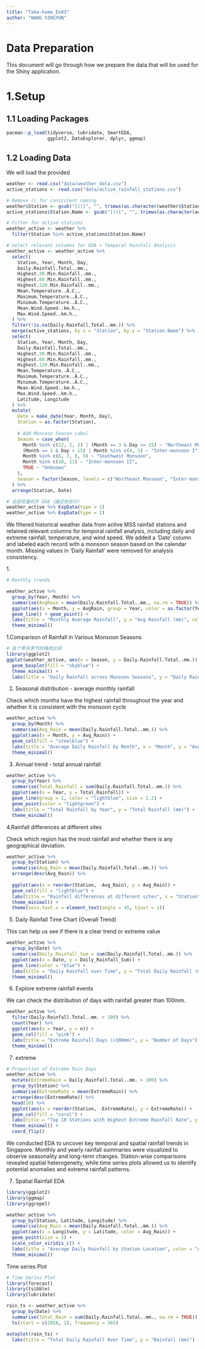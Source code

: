 ```yaml
---
title: "Take-home_Ex03"
author: "WANG XINGYUN"
---
```


# **Data Preparation**

This document will go through how we prepare the data that will be used for the Shiny application.

# **1.Setup**

## **1.1 Loading Packages**

```r
pacman::p_load(tidyverse, lubridate, SmartEDA, 
               ggplot2, DataExplorer, dplyr, ggmap)
```

## **1.2 Loading Data**

We will load the provided 

```r
weather <- read.csv("data/weather_data.csv")
active_stations <- read.csv("data/active_rainfall_stations.csv")
```

```r

# Remove () for consistent naming
weather$Station <- gsub("[()]", "", trimws(as.character(weather$Station)))
active_stations$Station.Name <- gsub("[()]", "", trimws(as.character(active_stations$Station.Name)))

# Filter for active stations
weather_active <- weather %>% 
  filter(Station %in% active_stations$Station.Name)

# Select relevant columns for EDA + Temporal Rainfall Analysis
weather_active <- weather_active %>%
  select(
    Station, Year, Month, Day,
    Daily.Rainfall.Total..mm.,
    Highest.30.Min.Rainfall..mm.,
    Highest.60.Min.Rainfall..mm.,
    Highest.120.Min.Rainfall..mm.,
    Mean.Temperature..Â.C.,
    Maximum.Temperature..Â.C.,
    Minimum.Temperature..Â.C.,
    Mean.Wind.Speed..km.h.,
    Max.Wind.Speed..km.h.,
  ) %>%
  filter(!is.na(Daily.Rainfall.Total..mm.)) %>%
  merge(active_stations, by.x = "Station", by.y = "Station.Name") %>%
  select(
    Station, Year, Month, Day,
    Daily.Rainfall.Total..mm.,
    Highest.30.Min.Rainfall..mm.,
    Highest.60.Min.Rainfall..mm.,
    Highest.120.Min.Rainfall..mm.,
    Mean.Temperature..Â.C.,
    Maximum.Temperature..Â.C.,
    Minimum.Temperature..Â.C.,
    Mean.Wind.Speed..km.h.,
    Max.Wind.Speed..km.h.,
    Latitude, Longitude
  ) %>%
  mutate(
    Date = make_date(Year, Month, Day),
    Station = as.factor(Station),
    
    # Add Monsoon Season Label
    Season = case_when(
      Month %in% c(12, 1, 2) | (Month == 3 & Day <= 15) ~ "Northeast Monsoon",
      (Month == 3 & Day > 15) | Month %in% c(4, 5) ~ "Inter-monsoon I",
      Month %in% c(6, 7, 8, 9) ~ "Southwest Monsoon",
      Month %in% c(10, 11) ~ "Inter-monsoon II",
      TRUE ~ "Unknown"
    ),
    Season = factor(Season, levels = c("Northeast Monsoon", "Inter-monsoon I", "Southwest Monsoon", "Inter-monsoon II"))
  ) %>%
  arrange(Station, Date)

```

```r
# 全部变量初步 EDA（描述性统计）
weather_active %>% ExpData(type = 1)
weather_active %>% ExpData(type = 2)

```

We filtered historical weather data from active MSS rainfall stations and retained relevant columns for temporal rainfall analysis, including daily and extreme rainfall, temperature, and wind speed. We added a 'Date' column and labeled each record with a monsoon season based on the calendar month. Missing values in 'Daily Rainfall' were removed for analysis consistency.

1\.

```r
# Monthly trends

weather_active %>%
  group_by(Year, Month) %>%
  summarise(AvgRain = mean(Daily.Rainfall.Total..mm., na.rm = TRUE)) %>%
  ggplot(aes(x = Month, y = AvgRain, group = Year, color = as.factor(Year))) +
  geom_line() + geom_point() +
  labs(title = "Monthly Average Rainfall", y = "Avg Rainfall (mm)", color = "Year") +
  theme_minimal()
```

1.Comparison of Rainfall in Various Monsoon Seasons

```r
# 各个季风季节的降雨比较
library(ggplot2)
ggplot(weather_active, aes(x = Season, y = Daily.Rainfall.Total..mm.)) +
  geom_boxplot(fill = "skyblue") +
  theme_minimal() +
  labs(title = "Daily Rainfall across Monsoon Seasons", y = "Daily Rainfall (mm)")
```

2. Seasonal distribution - average monthly rainfall

Check which months have the highest rainfall throughout the year and whether it is consistent with the monsoon cycle

```r
weather_active %>%
  group_by(Month) %>%
  summarise(Avg_Rain = mean(Daily.Rainfall.Total..mm.)) %>%
  ggplot(aes(x = Month, y = Avg_Rain)) +
  geom_col(fill = "steelblue") +
  labs(title = "Average Daily Rainfall by Month", x = "Month", y = "Avg Daily Rainfall (mm)") +
  theme_minimal()

```

3.  Annual trend - total annual rainfall

```r
weather_active %>%
  group_by(Year) %>%
  summarise(Total_Rainfall = sum(Daily.Rainfall.Total..mm.)) %>%
  ggplot(aes(x = Year, y = Total_Rainfall)) +
  geom_line(group = 1, color = "lightblue", size = 1.2) +
  geom_point(color = "lightgreen") +
  labs(title = "Total Rainfall by Year", y = "Total Rainfall (mm)") +
  theme_minimal()

```

4.Rainfall differences at different sites

Check which region has the most rainfall and whether there is any geographical deviation.

```r
weather_active %>%
  group_by(Station) %>%
  summarise(Avg_Rain = mean(Daily.Rainfall.Total..mm.)) %>%
  arrange(desc(Avg_Rain)) %>%
 
  ggplot(aes(x = reorder(Station, -Avg_Rain), y = Avg_Rain)) +
  geom_col(fill = "lightblue") +
  labs(title = "Rainfall differences at different sites", x = "Station", y = "Avg Daily Rainfall (mm)") +
  theme_minimal() +
  theme(axis.text.x = element_text(angle = 45, hjust = 1))

```

5.  Daily Rainfall Time Chart (Overall Trend)

This can help us see if there is a clear trend or extreme value

```r
weather_active %>%
  group_by(Date) %>%
  summarise(Daily_Rainfall_Sum = sum(Daily.Rainfall.Total..mm.)) %>%
  ggplot(aes(x = Date, y = Daily_Rainfall_Sum)) +
  geom_line(color = "blue") +
  labs(title = "Daily Rainfall over Time", y = "Total Daily Rainfall (mm)") +
  theme_minimal()

```

6.  Explore extreme rainfall events

We can check the distribution of days with rainfall greater than 100mm.

```r
weather_active %>%
  filter(Daily.Rainfall.Total..mm. > 100) %>%
  count(Year) %>%
  ggplot(aes(x = Year, y = n)) +
  geom_col(fill = "pink") +
  labs(title = "Extreme Rainfall Days (>100mm)", y = "Number of Days") +
  theme_minimal()

```

7.  extreme

```r
# Proportion of Extreme Rain Days
weather_active %>%
  mutate(ExtremeRain = Daily.Rainfall.Total..mm. > 100) %>%
  group_by(Station) %>%
  summarise(ExtremeRate = mean(ExtremeRain)) %>%
  arrange(desc(ExtremeRate)) %>%
  head(10) %>%
  ggplot(aes(x = reorder(Station, -ExtremeRate), y = ExtremeRate)) +
  geom_col(fill = "coral") +
  labs(title = "Top 10 Stations with Highest Extreme Rainfall Rate", y = "Extreme Rainfall Rate") +
  theme_minimal() + 
  coord_flip()
```

We conducted EDA to uncover key temporal and spatial rainfall trends in Singapore. Monthly and yearly rainfall summaries were visualized to observe seasonality and long-term changes. Station-wise comparisons revealed spatial heterogeneity, while time series plots allowed us to identify potential anomalies and extreme rainfall patterns.

7.  Spatial Rainfall EDA

```r
library(ggplot2)
library(ggmap)
library(ggrepel)

weather_active %>%
  group_by(Station, Latitude, Longitude) %>%
  summarise(Avg_Rain = mean(Daily.Rainfall.Total..mm.)) %>%
  ggplot(aes(x = Longitude, y = Latitude, color = Avg_Rain)) +
  geom_point(size = 3) +
  scale_color_viridis_c() +
  labs(title = "Average Daily Rainfall by Station Location", color = "Avg Rainfall (mm)") +
  theme_minimal()

```

Time series Plot

```r
# Time Series Plot
library(forecast)
library(tsibble)
library(lubridate)

rain_ts <- weather_active %>%
  group_by(Date) %>%
  summarise(Total_Rain = sum(Daily.Rainfall.Total..mm., na.rm = TRUE)) %>%
  ts(start = c(2018, 1), frequency = 365)

autoplot(rain_ts) +
  labs(title = "Total Daily Rainfall Over Time", y = "Rainfall (mm)")
```
